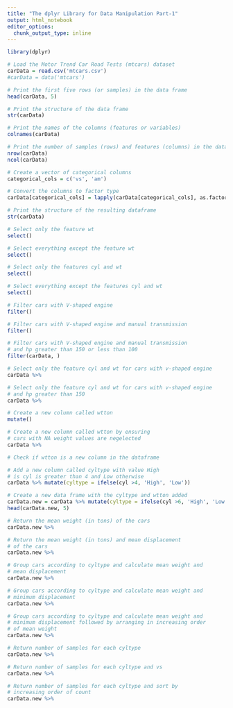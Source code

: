 ```yaml
---
title: "The dplyr Library for Data Manipulation Part-1"
output: html_notebook
editor_options: 
  chunk_output_type: inline
---
```


```r
library(dplyr)
```

```r
# Load the Motor Trend Car Road Tests (mtcars) dataset
carData = read.csv('mtcars.csv')
#carData = data('mtcars')

# Print the first five rows (or samples) in the data frame
head(carData, 5)

# Print the structure of the data frame 
str(carData)

# Print the names of the columns (features or variables)
colnames(carData)

# Print the number of samples (rows) and features (columns) in the data frame
nrow(carData)
ncol(carData)
```

```r
# Create a vector of categorical columns
categorical_cols = c('vs', 'am')

# Convert the columns to factor type
carData[categorical_cols] = lapply(carData[categorical_cols], as.factor)

# Print the structure of the resulting dataframe
str(carData)
```

```r
# Select only the feature wt
select()
```

```r
# Select everything except the feature wt
select()
```

```r
# Select only the features cyl and wt
select()
```

```r
# Select everything except the features cyl and wt
select()
```

```r
# Filter cars with V-shaped engine 
filter()
```

```r
# Filter cars with V-shaped engine and manual transmission
filter()
```

```r
# Filter cars with V-shaped engine and manual transmission
# and hp greater than 150 or less than 100
filter(carData, )
```

```r
# Select only the feature cyl and wt for cars with v-shaped engine
carData %>%  
```

```r
# Select only the feature cyl and wt for cars with v-shaped engine
# and hp greater than 150
carData %>%  
```

```r
# Create a new column called wtton
mutate()
```

```r
# Create a new column called wtton by ensuring
# cars with NA weight values are negelected
carData %>% 
```

```r
# Check if wtton is a new column in the dataframe

```

```r
# Add a new column called cyltype with value High
# is cyl is greater than 4 and Low otherwise
carData %>% mutate(cyltype = ifelse(cyl >4, 'High', 'Low'))
```

```r
# Create a new data frame with the cyltype and wtton added
carData.new = carData %>% mutate(cyltype = ifelse(cyl >6, 'High', 'Low'), wtton = 0.45*wt)
head(carData.new, 5)
```

```r
# Return the mean weight (in tons) of the cars
carData.new %>% 
```
```r
# Return the mean weight (in tons) and mean displacement
# of the cars
carData.new %>% 
```

```r
# Group cars according to cyltype and calculate mean weight and
# mean displacement
carData.new %>% 
```

```r
# Group cars according to cyltype and calculate mean weight and
# minimum displacement
carData.new %>%
```

```r
# Group cars according to cyltype and calculate mean weight and
# minimum displacement followed by arranging in increasing order
# of mean weight
carData.new %>% 
```

```r
# Return number of samples for each cyltype
carData.new %>% 
```

```r
# Return number of samples for each cyltype and vs
carData.new %>% 
```

```r
# Return number of samples for each cyltype and sort by
# increasing order of count
carData.new %>% 
```